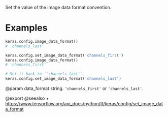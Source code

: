 Set the value of the image data format convention.

# Examples
```python
keras.config.image_data_format()
# 'channels_last'
```

```python
keras.config.set_image_data_format('channels_first')
keras.config.image_data_format()
# 'channels_first'
```

```python
# Set it back to `'channels_last'`
keras.config.set_image_data_format('channels_last')
```

@param data_format string. `'channels_first'` or `'channels_last'`.

@export
@seealso
+ <https://www.tensorflow.org/api_docs/python/tf/keras/config/set_image_data_format>
